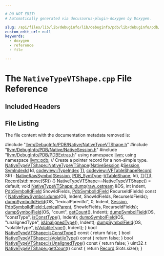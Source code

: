 ```yaml
---

# DO NOT EDIT!
# Automatically generated via docusaurus-plugin-doxygen by Doxygen.

slug: /api/files/lib/lib/debuginfo/lib/debuginfo/pdb/lib/debuginfo/pdb/native/nativetypevtshape-cpp
custom_edit_url: null
keywords:
  - doxygen
  - reference
  - file

---
```





# The `NativeTypeVTShape.cpp` File Reference

<DoxygenPage pluginConfig={pluginConfig}>



## Included Headers

<IncludesList>
<IncludesListItem
  filePath="llvm/DebugInfo/PDB/Native/NativeTypeVTShape.h"
  permalink="/docs/api/files/include/include/llvm/include/llvm/debuginfo/include/llvm/debuginfo/pdb/include/llvm/debuginfo/pdb/native/nativetypevtshape-h"
  isLocal="true" />
<IncludesListItem
  filePath="llvm/DebugInfo/PDB/Native/NativeSession.h"
  permalink="/docs/api/files/include/include/llvm/include/llvm/debuginfo/include/llvm/debuginfo/pdb/include/llvm/debuginfo/pdb/native/nativesession-h"
  isLocal="true" />
<IncludesListItem
  filePath="llvm/DebugInfo/PDB/PDBExtras.h"
  permalink="/docs/api/files/include/include/llvm/include/llvm/debuginfo/include/llvm/debuginfo/pdb/pdbextras-h"
  isLocal="true" />
</IncludesList>


## File Listing

The file content with the documentation metadata removed is:

<ProgramListing>

<Link id="l00001" /><CodeLine lineNumber="1"><span class="doxyHighlightPreprocessor">#include &quot;<a href="/docs/api/files/include/include/llvm/include/llvm/debuginfo/include/llvm/debuginfo/pdb/include/llvm/debuginfo/pdb/native/nativetypevtshape-h">llvm/DebugInfo/PDB/Native/NativeTypeVTShape.h</a>&quot;</span></CodeLine>
<Link id="l00002" /><CodeLine lineNumber="2"><span class="doxyHighlightPreprocessor">#include &quot;<a href="/docs/api/files/include/include/llvm/include/llvm/debuginfo/include/llvm/debuginfo/pdb/include/llvm/debuginfo/pdb/native/nativesession-h">llvm/DebugInfo/PDB/Native/NativeSession.h</a>&quot;</span></CodeLine>
<Link id="l00003" /><CodeLine lineNumber="3"><span class="doxyHighlightPreprocessor">#include &quot;<a href="/docs/api/files/include/include/llvm/include/llvm/debuginfo/include/llvm/debuginfo/pdb/pdbextras-h">llvm/DebugInfo/PDB/PDBExtras.h</a>&quot;</span></CodeLine>
<Link id="l00004" /><CodeLine lineNumber="4"></CodeLine>
<Link id="l00005" /><CodeLine lineNumber="5"><span class="doxyHighlightKeyword">using namespace </span><span class="doxyHighlight"><a href="/docs/api/namespaces/llvm">llvm</a>;</span></CodeLine>
<Link id="l00006" /><CodeLine lineNumber="6"><span class="doxyHighlightKeyword">using namespace </span><span class="doxyHighlight"><a href="/docs/api/namespaces/llvm/pdb">llvm::pdb</a>;</span></CodeLine>
<Link id="l00007" /><CodeLine lineNumber="7"></CodeLine>
<Link id="l00008" /><CodeLine lineNumber="8"><span class="doxyHighlightComment">// Create a pointer record for a non-simple type.</span></CodeLine>
<Link id="l00009" /><CodeLine lineNumber="9" lineLink="/docs/api/classes/llvm/pdb/nativetypevtshape/#a6d85ae1b5f8e1fd6b8df4bf8613387fd"><span class="doxyHighlight"><a href="/docs/api/classes/llvm/pdb/nativetypevtshape/#a6d85ae1b5f8e1fd6b8df4bf8613387fd">NativeTypeVTShape::NativeTypeVTShape</a>(<a href="/docs/api/classes/llvm/pdb/nativesession">NativeSession</a> &amp;<a href="/docs/api/classes/llvm/pdb/nativerawsymbol/#ae264b7462dfb57a16a94b8f871f52920">Session</a>, <a href="/docs/api/namespaces/llvm/pdb/#a0d95a0af7fff523a0a4bfb7f6b578d12">SymIndexId</a> Id,</span></CodeLine>
<Link id="l00010" /><CodeLine lineNumber="10"><span class="doxyHighlight">                                     <a href="/docs/api/classes/llvm/codeview/typeindex">codeview::TypeIndex</a> <a href="/docs/api/classes/llvm/pdb/nativetypevtshape/#af0182bbaa2a5159e43df55a2737d505b">TI</a>,</span></CodeLine>
<Link id="l00011" /><CodeLine lineNumber="11"><span class="doxyHighlight">                                     <a href="/docs/api/classes/llvm/codeview/vftableshaperecord">codeview::VFTableShapeRecord</a> SR)</span></CodeLine>
<Link id="l00012" /><CodeLine lineNumber="12"><span class="doxyHighlight">    : <a href="/docs/api/classes/llvm/pdb/nativerawsymbol/#a4cbeed8a0b429b5aea245873a199f97b">NativeRawSymbol</a>(<a href="/docs/api/classes/llvm/pdb/nativerawsymbol/#ae264b7462dfb57a16a94b8f871f52920">Session</a>, <a href="/docs/api/namespaces/llvm/pdb/#a33e853ec74d48b1340d1d4bae772d30b">PDB&#95;SymType</a>::<a href="/docs/api/namespaces/llvm/pdb/#a33e853ec74d48b1340d1d4bae772d30baa0d24f8c4a850453d461993b54f8e475">VTableShape</a>, Id), <a href="/docs/api/classes/llvm/pdb/nativetypevtshape/#af0182bbaa2a5159e43df55a2737d505b">TI</a>(<a href="/docs/api/classes/llvm/pdb/nativetypevtshape/#af0182bbaa2a5159e43df55a2737d505b">TI</a>),</span></CodeLine>
<Link id="l00013" /><CodeLine lineNumber="13"><span class="doxyHighlight">      <a href="/docs/api/classes/llvm/pdb/nativetypevtshape/#ad77a5a6f6d0c05820e6ed91853f0dee7">Record</a>(<a href="/docs/api/namespaces/std">std</a>::<a href="/docs/api/namespaces/llvm/#abfc9c7ecf70f66901e439f7c04ef3dbb">move</a>(SR)) &#123;&#125;</span></CodeLine>
<Link id="l00014" /><CodeLine lineNumber="14"></CodeLine>
<Link id="l00015" /><CodeLine lineNumber="15"><span class="doxyHighlight"><a href="/docs/api/classes/llvm/pdb/nativetypevtshape/#ab2b47491b632a75255cdd3b25b856b4f">NativeTypeVTShape::~NativeTypeVTShape</a>() = </span><span class="doxyHighlightKeywordFlow">default</span><span class="doxyHighlight">;</span></CodeLine>
<Link id="l00016" /><CodeLine lineNumber="16"></CodeLine>
<Link id="l00017" /><CodeLine lineNumber="17" lineLink="/docs/api/classes/llvm/pdb/nativetypevtshape/#a185de45ba90abd953277f3d616584825"><span class="doxyHighlightKeywordType">void</span><span class="doxyHighlight"> <a href="/docs/api/classes/llvm/pdb/nativetypevtshape/#a185de45ba90abd953277f3d616584825">NativeTypeVTShape::dump</a>(<a href="/docs/api/classes/llvm/raw-ostream">raw&#95;ostream</a> &amp;OS, </span><span class="doxyHighlightKeywordType">int</span><span class="doxyHighlight"> Indent,</span></CodeLine>
<Link id="l00018" /><CodeLine lineNumber="18"><span class="doxyHighlight">                             <a href="/docs/api/namespaces/llvm/pdb/#a952cb7401a07c49e2879fbfc92f0dc2c">PdbSymbolIdField</a> ShowIdFields,</span></CodeLine>
<Link id="l00019" /><CodeLine lineNumber="19"><span class="doxyHighlight">                             <a href="/docs/api/namespaces/llvm/pdb/#a952cb7401a07c49e2879fbfc92f0dc2c">PdbSymbolIdField</a> RecurseIdFields)</span><span class="doxyHighlightKeyword"> const </span><span class="doxyHighlight">&#123;</span></CodeLine>
<Link id="l00020" /><CodeLine lineNumber="20"><span class="doxyHighlight">  <a href="/docs/api/classes/llvm/pdb/nativerawsymbol/#aeeda1eb1da6fda8318d0a3093caa3ea2">NativeRawSymbol::dump</a>(OS, Indent, ShowIdFields, RecurseIdFields);</span></CodeLine>
<Link id="l00021" /><CodeLine lineNumber="21"></CodeLine>
<Link id="l00022" /><CodeLine lineNumber="22"><span class="doxyHighlight">  <a href="/docs/api/namespaces/llvm/pdb/#aebe60f61f4fe8956834c561bfb8a75e8">dumpSymbolIdField</a>(OS, </span><span class="doxyHighlightStringLiteral">&quot;lexicalParentId&quot;</span><span class="doxyHighlight">, 0, Indent, <a href="/docs/api/classes/llvm/pdb/nativerawsymbol/#ae264b7462dfb57a16a94b8f871f52920">Session</a>,</span></CodeLine>
<Link id="l00023" /><CodeLine lineNumber="23"><span class="doxyHighlight">                    <a href="/docs/api/namespaces/llvm/pdb/#a952cb7401a07c49e2879fbfc92f0dc2ca0a31053bfd7ad7db33f78a8c31f4c99a">PdbSymbolIdField::LexicalParent</a>, ShowIdFields,</span></CodeLine>
<Link id="l00024" /><CodeLine lineNumber="24"><span class="doxyHighlight">                    RecurseIdFields);</span></CodeLine>
<Link id="l00025" /><CodeLine lineNumber="25"><span class="doxyHighlight">  <a href="/docs/api/namespaces/llvm/pdb/#a28e0e7c7f7920e3608fea13ec3e4394e">dumpSymbolField</a>(OS, </span><span class="doxyHighlightStringLiteral">&quot;count&quot;</span><span class="doxyHighlight">, <a href="/docs/api/classes/llvm/pdb/nativetypevtshape/#ad7a12a14137b1d7df2380182f6999a42">getCount</a>(), Indent);</span></CodeLine>
<Link id="l00026" /><CodeLine lineNumber="26"><span class="doxyHighlight">  <a href="/docs/api/namespaces/llvm/pdb/#a28e0e7c7f7920e3608fea13ec3e4394e">dumpSymbolField</a>(OS, </span><span class="doxyHighlightStringLiteral">&quot;constType&quot;</span><span class="doxyHighlight">, <a href="/docs/api/classes/llvm/pdb/nativetypevtshape/#a648e1bc58effdfc717489b5ce8735e0a">isConstType</a>(), Indent);</span></CodeLine>
<Link id="l00027" /><CodeLine lineNumber="27"><span class="doxyHighlight">  <a href="/docs/api/namespaces/llvm/pdb/#a28e0e7c7f7920e3608fea13ec3e4394e">dumpSymbolField</a>(OS, </span><span class="doxyHighlightStringLiteral">&quot;unalignedType&quot;</span><span class="doxyHighlight">, <a href="/docs/api/classes/llvm/pdb/nativetypevtshape/#a5b6e912ad635325b3a4663854961593e">isUnalignedType</a>(), Indent);</span></CodeLine>
<Link id="l00028" /><CodeLine lineNumber="28"><span class="doxyHighlight">  <a href="/docs/api/namespaces/llvm/pdb/#a28e0e7c7f7920e3608fea13ec3e4394e">dumpSymbolField</a>(OS, </span><span class="doxyHighlightStringLiteral">&quot;volatileType&quot;</span><span class="doxyHighlight">, <a href="/docs/api/classes/llvm/pdb/nativetypevtshape/#aa6a64a08c56d532ba2f8394b3f7a859b">isVolatileType</a>(), Indent);</span></CodeLine>
<Link id="l00029" /><CodeLine lineNumber="29"><span class="doxyHighlight">&#125;</span></CodeLine>
<Link id="l00030" /><CodeLine lineNumber="30"></CodeLine>
<Link id="l00031" /><CodeLine lineNumber="31" lineLink="/docs/api/classes/llvm/pdb/nativetypevtshape/#a648e1bc58effdfc717489b5ce8735e0a"><span class="doxyHighlightKeywordType">bool</span><span class="doxyHighlight"> <a href="/docs/api/classes/llvm/pdb/nativetypevtshape/#a648e1bc58effdfc717489b5ce8735e0a">NativeTypeVTShape::isConstType</a>()</span><span class="doxyHighlightKeyword"> const </span><span class="doxyHighlight">&#123; </span><span class="doxyHighlightKeywordFlow">return</span><span class="doxyHighlight"> </span><span class="doxyHighlightKeyword">false</span><span class="doxyHighlight">; &#125;</span></CodeLine>
<Link id="l00032" /><CodeLine lineNumber="32"></CodeLine>
<Link id="l00033" /><CodeLine lineNumber="33" lineLink="/docs/api/classes/llvm/pdb/nativetypevtshape/#aa6a64a08c56d532ba2f8394b3f7a859b"><span class="doxyHighlightKeywordType">bool</span><span class="doxyHighlight"> <a href="/docs/api/classes/llvm/pdb/nativetypevtshape/#aa6a64a08c56d532ba2f8394b3f7a859b">NativeTypeVTShape::isVolatileType</a>()</span><span class="doxyHighlightKeyword"> const </span><span class="doxyHighlight">&#123; </span><span class="doxyHighlightKeywordFlow">return</span><span class="doxyHighlight"> </span><span class="doxyHighlightKeyword">false</span><span class="doxyHighlight">; &#125;</span></CodeLine>
<Link id="l00034" /><CodeLine lineNumber="34"></CodeLine>
<Link id="l00035" /><CodeLine lineNumber="35" lineLink="/docs/api/classes/llvm/pdb/nativetypevtshape/#a5b6e912ad635325b3a4663854961593e"><span class="doxyHighlightKeywordType">bool</span><span class="doxyHighlight"> <a href="/docs/api/classes/llvm/pdb/nativetypevtshape/#a5b6e912ad635325b3a4663854961593e">NativeTypeVTShape::isUnalignedType</a>()</span><span class="doxyHighlightKeyword"> const </span><span class="doxyHighlight">&#123; </span><span class="doxyHighlightKeywordFlow">return</span><span class="doxyHighlight"> </span><span class="doxyHighlightKeyword">false</span><span class="doxyHighlight">; &#125;</span></CodeLine>
<Link id="l00036" /><CodeLine lineNumber="36"></CodeLine>
<Link id="l00037" /><CodeLine lineNumber="37" lineLink="/docs/api/classes/llvm/pdb/nativetypevtshape/#ad7a12a14137b1d7df2380182f6999a42"><span class="doxyHighlight">uint32&#95;t <a href="/docs/api/classes/llvm/pdb/nativetypevtshape/#ad7a12a14137b1d7df2380182f6999a42">NativeTypeVTShape::getCount</a>()</span><span class="doxyHighlightKeyword"> const </span><span class="doxyHighlight">&#123; </span><span class="doxyHighlightKeywordFlow">return</span><span class="doxyHighlight"> <a href="/docs/api/classes/llvm/pdb/nativetypevtshape/#ad77a5a6f6d0c05820e6ed91853f0dee7">Record</a>.Slots.size(); &#125;</span></CodeLine>

</ProgramListing>


</DoxygenPage>

